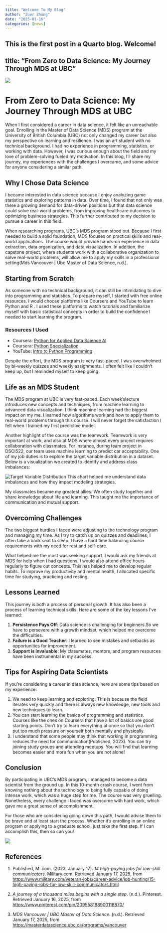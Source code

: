 ```yaml
---
title: "Welcome To My Blog"
author: "Zuer Zhong"
date: "2025-01-16"
categories: [news]
---
```


This is the first post in a Quarto blog. Welcome!
---
title: "From Zero to Data Science: My Journey Through MDS at UBC"
---

![](thumbnail.jpg)

# From Zero to Data Science: My Journey Through MDS at UBC

When I first considered a career in data science, it felt like an unreachable goal. Enrolling in the Master of Data Science (MDS) program at the University of British Columbia (UBC) not only changed my career but also my perspective on learning and resilience. I was an art student with no technical background. I had no experience in programming, statistics, or working with data. However, I was curious enough about the field and my love of problem-solving fueled my motivation. In this blog, I'll share my journey, my experiences with the challenges I overcame, and some advice for anyone considering a similar path.

## Why I Chose Data Science

I became interested in data science because I enjoy analyzing game statistics and exploring patterns in data. Over time, I found that not only was there a growing demand for data-driven positions but that data science could solve real-world problems, from improving healthcare outcomes to optimizing business strategies. This further contributed to my decision to pursue a career in this field.

When researching programs, UBC's MDS program stood out. Because I first needed to build a solid foundation, MDS focuses on practical skills and real-world applications. The course would provide hands-on experience in data extraction, data organization, and data visualization. In addition, the capstone project, where students work with a collaborative organization to solve real-world problems, will allow me to apply my skills in a professional setting(Mds Vancouver | Ubc Master of Data Science, n.d.).

## Starting from Scratch

As someone with no technical background, it can still be intimidating to dive into programming and statistics. To prepare myself, I started with free online resources. I would choose platforms like Coursera and YouTube to learn Python and R . I used these platforms to watch tutorials and familiarize myself with basic statistical concepts in order to build the confidence I needed to start learning the program.

### Resources I Used
- Coursera: [Python for Applied Data Science AI](https://www.coursera.org/learn/python-for-applied-data-science-ai)
- Coursera: [Python Specialization](https://www.coursera.org/specializations/python)
- YouTube: [Intro to Python Programming](https://www.youtube.com/watch?v=iROHLA_TXQM)

Despite the effort, the MDS program is very fast-paced. I was overwhelmed by bi-weekly quizzes and weekly assignments. I often felt like I couldn't keep up, but I reminded myself to keep going.

## Life as an MDS Student

The MDS program at UBC is very fast-paced. Each week'slecture introduces new concepts and techniques, from machine learning to advanced data visualization. I think machine learning had the biggest impact on my me. I learned how algorithms work and how to apply them to real-world problems through this course. I will never forget the satisfaction I felt when I trained my first predictive model.

Another highlight of the course was the teamwork. Teamwork is very important at work, and also at MDS where almost every project requires collaboration with classmates. For instance, during team project in DSCI522, our team uses machine learning to predict car acceptability. One of my job duties is to explore the target variable distribution in a dataset. Below is a visualization we created to identify and address class imbalances:

![Target Variable Distribution](bar_chart.png)
This chart helped me understand data imbalances and how they impact modeling strategies.

My classmates became my greatest allies. We often study together and share knowledge about life and learning. This taught me the importance of communication and mutual support.

## Overcoming Challenges

The two biggest hurdles I faced were adjusting to the technology program and managing my time. As I try to catch up on quizzes and deadlines, I often take a back seat to sleep. I have a hard time balancing course requirements with my need for rest and self-care.

What helped me the most was seeking support. I would ask my friends at MDS for help when I had questions. I would also attend office hours regularly to figure out concepts. This has helped me to develop regular habits. To improve my productivity and mental health, I allocated specific time for studying, practicing and resting.

## Lessons Learned

This journey is both a process of personal growth. It has also been a process of learning technical skills. Here are some of the key lessons I've learned:

1. **Persistence Pays Off**: Data science is challenging for beginners.So we have to persevere with a growth mindset, which helped me overcome the difficulties.
2. **Failure is a Good Teacher**: I learned to see mistakes and setbacks as opportunities for improvement.
3. **Support is Invaluable**: My classmates, mentors, and program resources have been instrumental in my success.

## Tips for Aspiring Data Scientists

If you’re considering a career in data science, here are some tips based on my experience:

1. We need to keep learning and exploring. This is because the field iterates very quickly and there is always new knowledge, new tools and new techniques to learn.
2. You can start learning the basics of programming and statistics. Courses like the ones on Coursera that have a lot of basics are good starting points. Don't try to learn everything at once so that you don't put too much pressure on yourself both mentally and physically.
3. I understand that some people may think that working in programming reduces the need for communication(Published, 2023). You can try joining study groups and attending meetups. You will find that learning becomes easier and more fun when you are not alone!

## Conclusion

By participating in UBC's MDS program, I managed to become a data scientist from the ground up. In this 10-month crash course, I went from knowing nothing about the technology to being fully capable of doing intense work, which was a huge step for me. The course was very gruelling. Nonetheless, every challenge I faced was overcome with hard work, which gave me a great sense of accomplishment.

For those who are considering going down this path, I would advise them to be brave and at least start the process. Whether it's enrolling in an online program or applying to a graduate school, just take the first step. If I can accomplish this, then so can you!

![](step.png)

## References

1. Published, M. com. (2023, January 17). *14 high-paying jobs for low-skill communicators*. Military.com. Retrieved January 17, 2025, from [https://www.military.com/veteran-jobs/career-advice/job-hunting/15-high-paying-jobs-for-low-skill-communicators.html](https://www.military.com/veteran-jobs/career-advice/job-hunting/15-high-paying-jobs-for-low-skill-communicators.html)

2. *A journey of a thousand miles begins with a single step*. (n.d.). Pinterest. Retrieved January 16, 2025, from [https://www.pinterest.com/pin/209558188900118870/](https://www.pinterest.com/pin/209558188900118870/)

3. *MDS Vancouver | UBC Master of Data Science*. (n.d.). Retrieved January 17, 2025, from [https://masterdatascience.ubc.ca/programs/vancouver](https://masterdatascience.ubc.ca/programs/vancouver)

